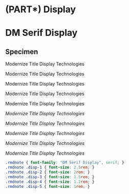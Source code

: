 # (PART\*) Display {-}

# DM Serif Display {-}

## Specimen {-}

::: {.rmdnote}

:::: {.disp-1}
Modernize Title Display Technologies
::::

:::: {.disp-2}
Modernize Title Display Technologies
::::

:::: {.disp-3}
Modernize Title Display Technologies
::::

:::: {.disp-4}
Modernize Title Display Technologies
::::

:::: {.disp-5}
Modernize Title Display Technologies
::::

:::: {.disp-1}
_Modernize Title Display Technologies_
::::

:::: {.disp-2}
_Modernize Title Display Technologies_
::::

:::: {.disp-3}
_Modernize Title Display Technologies_
::::

:::: {.disp-4}
_Modernize Title Display Technologies_
::::

:::: {.disp-5}
_Modernize Title Display Technologies_
::::

:::

<link rel="preconnect" href="https://fonts.googleapis.com">
<link rel="preconnect" href="https://fonts.gstatic.com" crossorigin>
<link href="https://fonts.googleapis.com/css2?family=DM+Serif+Display:ital@0;1&display=swap" rel="stylesheet">

```css
.rmdnote { font-family: "DM Serif Display", serif; }
.rmdnote .disp-1 { font-size: 2.5rem; }
.rmdnote .disp-2 { font-size: 2rem; }
.rmdnote .disp-3 { font-size: 1.5rem; }
.rmdnote .disp-4 { font-size: 1.2rem; }
.rmdnote .disp-5 { font-size: 1rem; }
```
